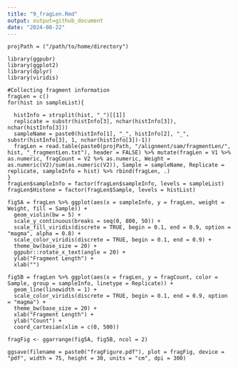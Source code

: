 ```yaml
---
title: "9_fragLen.Rmd"
output: output=github_document
date: "2024-08-22"
---
```


```setting
projPath = ("/path/to/home/directory")
```

```Packages
library(ggpubr)
library(ggplot2)
library(dplyr)
library(viridis)
```

```Fragment
#Collecting fragment information
fragLen = c()
for(hist in sampleList){
  
  histInfo = strsplit(hist, "_")[[1]]
  replicate = substr(histInfo[3], nchar(histInfo[3]), nchar(histInfo[3]))
  sampleName = paste0(histInfo[1], "_", histInfo[2], "_", substr(histInfo[3], 1, nchar(histInfo[3])-1))
  fragLen = read.table(paste0(projPath, "/alignment/sam/fragmentLen/", hist, "_fragmentLen.txt"), header = FALSE) %>% mutate(fragLen = V1 %>% as.numeric, fragCount = V2 %>% as.numeric, Weight = as.numeric(V2)/sum(as.numeric(V2)), Sample = sampleName, Replicate = replicate, sampleInfo = hist) %>% rbind(fragLen, .) 
}
fragLen$sampleInfo = factor(fragLen$sampleInfo, levels = sampleList)
fragLen$Histone = factor(fragLen$Sample, levels = histList)
```

```Fragment
fig5A = fragLen %>% ggplot(aes(x = sampleInfo, y = fragLen, weight = Weight, fill = Sample)) +
  geom_violin(bw = 5) +
  scale_y_continuous(breaks = seq(0, 800, 50)) +
  scale_fill_viridis(discrete = TRUE, begin = 0.1, end = 0.9, option = "magma", alpha = 0.8) +
  scale_color_viridis(discrete = TRUE, begin = 0.1, end = 0.9) +
  theme_bw(base_size = 20) +
  ggpubr::rotate_x_text(angle = 20) +
  ylab("Fragment Length") +
  xlab("")

fig5B = fragLen %>% ggplot(aes(x = fragLen, y = fragCount, color = Sample, group = sampleInfo, linetype = Replicate)) +
  geom_line(linewidth = 1) +
  scale_color_viridis(discrete = TRUE, begin = 0.1, end = 0.9, option = "magma") +
  theme_bw(base_size = 20) +
  xlab("Fragment Length") +
  ylab("Count") +
  coord_cartesian(xlim = c(0, 500))

fragFig <- ggarrange(fig5A, fig5B, ncol = 2)

ggsave(filename = paste0("fragFigure.pdf"), plot = fragFig, device = "pdf", width = 75, height = 30, units = "cm", dpi = 300)
```
